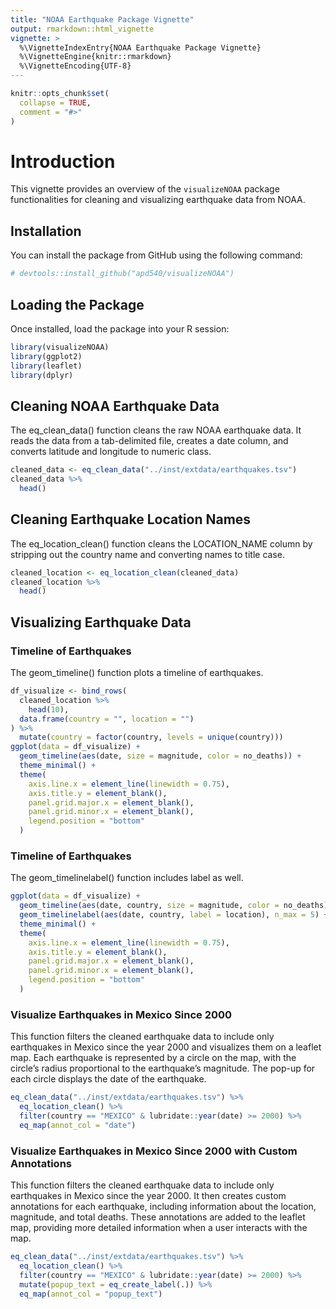 ```yaml
---
title: "NOAA Earthquake Package Vignette"
output: rmarkdown::html_vignette
vignette: >
  %\VignetteIndexEntry{NOAA Earthquake Package Vignette}
  %\VignetteEngine{knitr::rmarkdown}
  %\VignetteEncoding{UTF-8}
---
```


```r
knitr::opts_chunk$set(
  collapse = TRUE,
  comment = "#>"
)
```

# Introduction
  
  This vignette provides an overview of the `visualizeNOAA` package functionalities for cleaning and visualizing earthquake data from NOAA.

## Installation

You can install the package from GitHub using the following command:
```r
# devtools::install_github("apd540/visualizeNOAA")
```

## Loading the Package
Once installed, load the package into your R session:
```r
library(visualizeNOAA)
library(ggplot2)
library(leaflet)
library(dplyr)
```


## Cleaning NOAA Earthquake Data
The eq_clean_data() function cleans the raw NOAA earthquake data. It reads the data from a tab-delimited file, creates a date column, and converts latitude and longitude to numeric class.
```r
cleaned_data <- eq_clean_data("../inst/extdata/earthquakes.tsv")
cleaned_data %>%
  head()
```

## Cleaning Earthquake Location Names
The eq_location_clean() function cleans the LOCATION_NAME column by stripping out the country name and converting names to title case.
```r
cleaned_location <- eq_location_clean(cleaned_data)
cleaned_location %>%
  head()
```

## Visualizing Earthquake Data
### Timeline of Earthquakes
The geom_timeline() function plots a timeline of earthquakes.
```r
df_visualize <- bind_rows(
  cleaned_location %>%
    head(10),
  data.frame(country = "", location = "")
) %>%
  mutate(country = factor(country, levels = unique(country)))
ggplot(data = df_visualize) +
  geom_timeline(aes(date, size = magnitude, color = no_deaths)) +
  theme_minimal() +
  theme(
    axis.line.x = element_line(linewidth = 0.75),
    axis.title.y = element_blank(),
    panel.grid.major.x = element_blank(),
    panel.grid.minor.x = element_blank(),
    legend.position = "bottom"
  )
```

### Timeline of Earthquakes
The geom_timelinelabel() function includes label as well.
```r
ggplot(data = df_visualize) +
  geom_timeline(aes(date, country, size = magnitude, color = no_deaths)) +
  geom_timelinelabel(aes(date, country, label = location), n_max = 5) +
  theme_minimal() +
  theme(
    axis.line.x = element_line(linewidth = 0.75),
    axis.title.y = element_blank(),
    panel.grid.major.x = element_blank(),
    panel.grid.minor.x = element_blank(),
    legend.position = "bottom"
  )
```

### Visualize Earthquakes in Mexico Since 2000
This function filters the cleaned earthquake data to include only earthquakes in Mexico since the year 2000 and visualizes them on a leaflet map. Each earthquake is represented by a circle on the map, with the circle's radius proportional to the earthquake's magnitude. The pop-up for each circle displays the date of the earthquake.
```r
eq_clean_data("../inst/extdata/earthquakes.tsv") %>%
  eq_location_clean() %>%
  filter(country == "MEXICO" & lubridate::year(date) >= 2000) %>%
  eq_map(annot_col = "date")
```

### Visualize Earthquakes in Mexico Since 2000 with Custom Annotations
This function filters the cleaned earthquake data to include only earthquakes in Mexico since the year 2000. It then creates custom annotations for each earthquake, including information about the location, magnitude, and total deaths. These annotations are added to the leaflet map, providing more detailed information when a user interacts with the map.
```r
eq_clean_data("../inst/extdata/earthquakes.tsv") %>%
  eq_location_clean() %>%
  filter(country == "MEXICO" & lubridate::year(date) >= 2000) %>%
  mutate(popup_text = eq_create_label(.)) %>%
  eq_map(annot_col = "popup_text")
```
